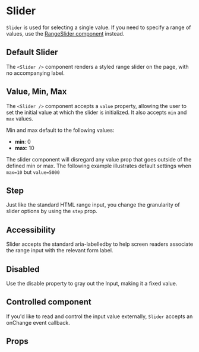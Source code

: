 
<Meta component={Slider} title="Docs/Slider" />

# Slider

`Slider` is used for selecting a single value. If you need to specify a range of values, use the [RangeSlider component](?path=/docs/docs-rangeslider--docs) instead.

## Default Slider

The `<Slider />` component renders a styled range slider on the page, with no accompanying label.

<Editor code={basicStory} />

## Value, Min, Max

The `<Slider />` component accepts a `value` property, allowing the user to set the initial value at which the slider is initialized.
It also accepts `min` and `max` values.

<Editor code={minMaxValueStory} />

Min and max default to the following values:

- **min**: 0
- **max**: 10

The slider component will disregard any value prop that goes outside of the defined min or max. The following example illustrates default settings when `max=10` but `value=5000`

<Editor code={invalidValueStory} />

## Step

Just like the standard HTML range input, you change the granularity of slider options by using the `step` prop.

<Editor code={stepStory} />

## Accessibility

Slider accepts the standard aria-labelledby to help screen readers associate the range input with the relevant form label.

<Editor code={labelStory} />

## Disabled

Use the disable property to gray out the Input, making it a fixed value.

<Editor code={disabledStory} />

## Controlled component

If you'd like to read and control the input value externally, `Slider` accepts an onChange event callback.

<Editor code={controlledStory} />

## Props

<ArgsTable of={Slider} exclude={excludedProps} />
